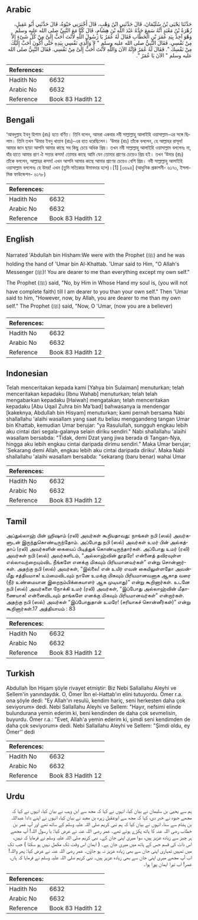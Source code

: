 ## Arabic


<div dir="rtl" lang="ar" style={{fontSize:'larger',backgroundColor:'#f8f9fa',padding:20}}>
حَدَّثَنَا يَحْيَى بْنُ سُلَيْمَانَ، قَالَ حَدَّثَنِي ابْنُ وَهْبٍ، قَالَ أَخْبَرَنِي حَيْوَةُ، قَالَ حَدَّثَنِي أَبُو عَقِيلٍ، زُهْرَةُ بْنُ مَعْبَدٍ أَنَّهُ سَمِعَ جَدَّهُ عَبْدَ اللَّهِ بْنَ هِشَامٍ، قَالَ كُنَّا مَعَ النَّبِيِّ صلى الله عليه وسلم وَهْوَ آخِذٌ بِيَدِ عُمَرَ بْنِ الْخَطَّابِ فَقَالَ لَهُ عُمَرُ يَا رَسُولَ اللَّهِ لأَنْتَ أَحَبُّ إِلَىَّ مِنْ كُلِّ شَىْءٍ إِلاَّ مِنْ نَفْسِي‏.‏ فَقَالَ النَّبِيُّ صلى الله عليه وسلم ‏"‏ لاَ وَالَّذِي نَفْسِي بِيَدِهِ حَتَّى أَكُونَ أَحَبَّ إِلَيْكَ مِنْ نَفْسِكَ ‏"‏‏.‏ فَقَالَ لَهُ عُمَرُ فَإِنَّهُ الآنَ وَاللَّهِ لأَنْتَ أَحَبُّ إِلَىَّ مِنْ نَفْسِي‏.‏ فَقَالَ النَّبِيُّ صلى الله عليه وسلم ‏"‏ الآنَ يَا عُمَرُ ‏"‏‏.‏
</div>
<div style={{backgroundColor:'#f8f9fa',padding:20, marginBottom: 10}}><table> <thead> <tr> <th>References:</th> <th></th> </tr> </thead> <tbody><tr><td>Hadith No</td><td>6632</td></tr><tr><td>Arabic No</td><td>6632</td></tr><tr><td>Reference</td><td>Book 83 Hadith 12</td></tr></tbody></table></div>

## Bengali


<div dir="ltr" lang="bn" style={{fontSize:'larger',backgroundColor:'#f8f9fa',padding:20}}>
‘আবদুল্লাহ ইবনু হিশাম (রাঃ) হতে বর্ণিত। তিনি বলেন, আমরা একবার নবী সাল্লাল্লাহু আলাইহি ওয়াসাল্লাম-এর সঙ্গে ছিলাম। তিনি তখন ‘উমার ইবনু খাত্তাব (রাঃ)-এর হাত ধরেছিলেন। ‘উমার (রাঃ) তাঁকে বললেন, হে আল্লাহর রাসূল! আমার জান ছাড়া আপনি আমার কাছে সব কিছু চেয়ে অধিক প্রিয়। তখন নবী সাল্লাল্লাহু আলাইহি ওয়াসাল্লাম বললেনঃ না, যাঁর হাতে আমার প্রাণ ঐ সত্তার কসম! তোমার কাছে আমি যেন তোমার প্রাণের চেয়েও প্রিয় হই। তখন ‘উমার (রাঃ) তাঁকে বললেন, আল্লাহর কসম! এখন আপনি আমার কাছে আমার প্রাণের চেয়েও বেশি প্রিয়। নবী সাল্লাল্লাহু আলাইহি ওয়াসাল্লাম বললেনঃ হে উমর! এখন (তুমি সত্যিকার ঈমানদার হলে)।[1] [৩৬৯৪] (আধুনিক প্রকাশনী- ৬১৭০, ইসলামিক ফাউন্ডেশন- ৬১৭৮)
</div>
<div style={{backgroundColor:'#f8f9fa',padding:20, marginBottom: 10}}><table> <thead> <tr> <th>References:</th> <th></th> </tr> </thead> <tbody><tr><td>Hadith No</td><td>6632</td></tr><tr><td>Arabic No</td><td>6632</td></tr><tr><td>Reference</td><td>Book 83 Hadith 12</td></tr></tbody></table></div>

## English


<div dir="ltr" lang="en" style={{fontSize:'larger',backgroundColor:'#f8f9fa',padding:20}}>
Narrated 'Abdullah bin Hisham:We were with the Prophet (ﷺ) and he was holding the hand of 'Umar bin Al-Khattab. 'Umar said to Him, "O Allah's Messenger (ﷺ)! You are dearer to me than everything except my own self." The Prophet (ﷺ) said, "No, by Him in Whose Hand my soul is, (you will not have complete faith) till I am dearer to you than your own self." Then 'Umar said to him, "However, now, by Allah, you are dearer to me than my own self." The Prophet (ﷺ) said, "Now, O 'Umar, (now you are a believer)
</div>
<div style={{backgroundColor:'#f8f9fa',padding:20, marginBottom: 10}}><table> <thead> <tr> <th>References:</th> <th></th> </tr> </thead> <tbody><tr><td>Hadith No</td><td>6632</td></tr><tr><td>Arabic No</td><td>6632</td></tr><tr><td>Reference</td><td>Book 83 Hadith 12</td></tr></tbody></table></div>

## Indonesian


<div dir="ltr" lang="id" style={{fontSize:'larger',backgroundColor:'#f8f9fa',padding:20}}>
Telah menceritakan kepada kami [Yahya bin Sulaiman] menuturkan; telah menceritakan kepadaku [Ibnu Wahab] menuturkan; telah telah mengabarkan kepadaku [Haiwah] mengatakan; telah menceritakan kepadaku [Abu Uqail Zuhra bin Ma'bad] bahwasanya ia mendengar [kakeknya, Abdullah bin Hisyam] menuturkan; kami pernah bersama Nabi shallallahu 'alaihi wasallam yang saat itu beliau menggandeng tangan Umar bin Khattab, kemudian Umar berujar: "ya Rasulullah, sungguh engkau lebih aku cintai dari segala-galanya selain diriku sendiri." Nabi shallallahu 'alaihi wasallam bersabda: "Tidak, demi Dzat yang jiwa berada di Tangan-Nya, hingga aku lebih engkau cintai daripada dirimu sendiri." Maka Umar berujar; 'Sekarang demi Allah, engkau lebih aku cintai daripada diriku'. Maka Nabi shallallahu 'alaihi wasallam bersabda: "sekarang (baru benar) wahai Umar
</div>
<div style={{backgroundColor:'#f8f9fa',padding:20, marginBottom: 10}}><table> <thead> <tr> <th>References:</th> <th></th> </tr> </thead> <tbody><tr><td>Hadith No</td><td>6632</td></tr><tr><td>Arabic No</td><td>6632</td></tr><tr><td>Reference</td><td>Book 83 Hadith 12</td></tr></tbody></table></div>

## Tamil


<div dir="ltr" lang="ta" style={{fontSize:'larger',backgroundColor:'#f8f9fa',padding:20}}>
அப்துல்லாஹ் பின் ஹிஷாம் (ரலி) அவர்கள் கூறியதாவது: நாங்கள் நபி (ஸல்) அவர்களுடன் இருந்துகொண்டிருந்தோம். அப்போது நபி (ஸல்) அவர்கள் உமர் பின் அல்கத்தாப் (ரலி) அவர்களின் கையைப் பிடித்துக் கொண்டிருந்தார்கள். அப்போது உமர் (ரலி) அவர்கள் நபி (ஸல்) அவர்களிடம், “அல்லாஹ்வின் தூதரே! என்னைத் தவிரவுள்ள எல்லாவற்றையும்விட நீங்களே எனக்கு மிகவும் பிரியமானவர்கள்” என்று சொன்னார்கள். அதற்கு நபி (ஸல்) அவர்கள், “இல்லை! என் உயிர் எவன் கையிலுள்ளதோ அவன்மீது சத்தியமாக! உம்மைவிடவும் நானே உமக்கு மிகவும் பிரியமானவனாக ஆகாத வரை (நீர் உண்மையான இறைநம்பிக்கையாளர் ஆக முடியாது)” என்று கூறினார்கள். உடனே நபி (ஸல்) அவர்களை நோக்கி உமர் (ரலி) அவர்கள், “இப்போது அல்லாஹ்வின் மீதாணையாக! என்னைவிடவும் தாங்களே எனக்கு மிகவும் பிரியமானவர்கள்” என்றார்கள். அதற்கு நபி (ஸல்) அவர்கள் “இப்போதுதான் உமரே! (சரியாகச் சொன்னீர்கள்)” என்று கூறினார்கள்.17 அத்தியாயம் : 83
</div>
<div style={{backgroundColor:'#f8f9fa',padding:20, marginBottom: 10}}><table> <thead> <tr> <th>References:</th> <th></th> </tr> </thead> <tbody><tr><td>Hadith No</td><td>6632</td></tr><tr><td>Arabic No</td><td>6632</td></tr><tr><td>Reference</td><td>Book 83 Hadith 12</td></tr></tbody></table></div>

## Turkish


<div dir="ltr" lang="tr" style={{fontSize:'larger',backgroundColor:'#f8f9fa',padding:20}}>
Abdullah İbn Hişam şöyle rivayet etmiştir: Biz Nebi Sallallahu Aleyhi ve Sellem'in yanındaydık. O, Ömer İbn el-Hattab'ın elini tutuyordu. Ömer r.a. ona şöyle dedi: "Ey Allah'ın resulü, kendim hariç, seni herkesten daha çok seviyorum» dedi. Nebi Sallallahu Aleyhi ve Sellem: "Hayır, nefsimi elinde bulundurana yemin ederim ki, beni kendinden de daha çok sevmelisin, buyurdu. Ömer r.a.: "Evet, Allah'a yemin ederim ki, şimdi seni kendimden de daha çok seviyorum» dedi. Nebi Sallallahu Aleyhi ve Sellem: "Şimdi oldu, ey Ömer'' dedi
</div>
<div style={{backgroundColor:'#f8f9fa',padding:20, marginBottom: 10}}><table> <thead> <tr> <th>References:</th> <th></th> </tr> </thead> <tbody><tr><td>Hadith No</td><td>6632</td></tr><tr><td>Arabic No</td><td>6632</td></tr><tr><td>Reference</td><td>Book 83 Hadith 12</td></tr></tbody></table></div>

## Urdu


<div dir="rtl" lang="ur" style={{fontSize:'larger',backgroundColor:'#f8f9fa',padding:20}}>
ہم سے یحییٰ بن سلیمان نے بیان کیا، انہوں نے کہا کہ مجھ سے ابن وہب نے بیان کیا، انہوں نے کہا کہ مجھے حیوہ نے خبر دی، کہا کہ مجھ سے ابوعقیل زہرہ بن معبد نے بیان کیا، انہوں نے اپنے دادا عبداللہ بن ہشام سے سنا، انہوں نے بیان کیا کہ ہم نبی کریم صلی اللہ علیہ وسلم کے ساتھ تھے اور آپ عمر بن خطاب رضی اللہ عنہ کا ہاتھ پکڑے ہوئے تھے۔ عمر رضی اللہ عنہ نے عرض کیا: یا رسول اللہ! آپ مجھے ہر چیز سے زیادہ عزیز ہیں، سوا میری اپنی جان کے۔ نبی کریم صلی اللہ علیہ وسلم نے فرمایا کہ نہیں، اس ذات کی قسم جس کے ہاتھ میں میری جان ہے۔ ( ایمان اس وقت تک مکمل نہیں ہو سکتا ) جب تک میں تمہیں تمہاری اپنی جان سے بھی زیادہ عزیز نہ ہو جاؤں۔ عمر رضی اللہ عنہ نے عرض کیا: پھر واللہ! اب آپ مجھے میری اپنی جان سے بھی زیادہ عزیز ہیں۔ نبی کریم صلی اللہ علیہ وسلم نے فرمایا کہ ہاں، عمر! اب تیرا ایمان پورا ہوا۔
</div>
<div style={{backgroundColor:'#f8f9fa',padding:20, marginBottom: 10}}><table> <thead> <tr> <th>References:</th> <th></th> </tr> </thead> <tbody><tr><td>Hadith No</td><td>6632</td></tr><tr><td>Arabic No</td><td>6632</td></tr><tr><td>Reference</td><td>Book 83 Hadith 12</td></tr></tbody></table></div>